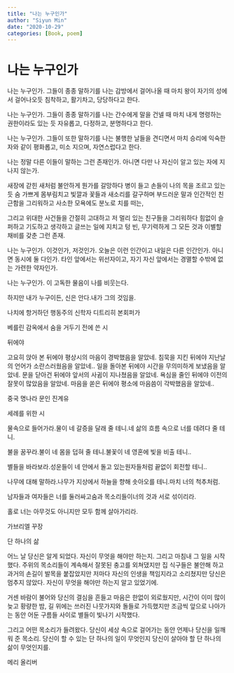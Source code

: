 ```yaml
---
title: "나는 누구인가"
author: "Siyun Min"
date: "2020-10-29"
categories: [Book, poem]
---
```

# 나는 누구인가

나는 누구인가. 그들이 종종 말하기를 나는 감방에서 걸어나올 때 마치 왕이 자기의 성에서 걸어나오듯 침착하고, 활기차고, 당당하다고 한다.

나는 누구인가. 그들이 종종 말하기를 나는 간수에게 말을 건넬 때 마치 내게 명령하는 권한이라도 있는 듯 자유롭고, 다정하고, 분명하다고 한다.

나는 누구인가. 그들이 또한 말하기를 나는 불행한 날들을 견디면서 마치 승리에 익숙한 자와 같이 평화롭고, 미소 지으며, 자연스럽다고 한다.

나는 정말 다른 이들이 말하는 그런 존재인가. 아니면 다만 나 자신이 알고 있는 자에 지나지 않는가.

새장에 갇힌 새처럼 불안하게 뭔가를 갈망하다 병이 들고 손들이 나의 목을 조르고 있는 듯 숨 가쁘게 몸부림치고 빛깔과 꽃들과 새소리를 갈구하며 부드러운 말과 인간적인 친근함을 그리워하고 사소한 모욕에도 분노로 치를 떠는,

그리고 위대한 사건들을 간절히 고대하고 저 멀리 있는 친구들을 그리워하다 힘없이 슬퍼하고 기도하고 생각하고 글쓰는 일에 지치고 텅 빈, 무기력하게 그 모든 것과 이별할 채비를 갖춘 그런 존재.

나는 누구인가. 이것인가, 저것인가. 오늘은 이런 인간이고 내일은 다른 인간인가. 아니면 동시에 둘 다인가. 타인 앞에서는 위선자이고, 자기 자신 앞에서는 경멸할 수밖에 없는 가련한 약자인가.

나는 누구인가. 이 고독한 물음이 나를 비웃는다.

하지만 내가 누구이든, 신은 안다.내가 그의 것임을.

나치에 항거하던 행동주의 신학자 디트리히 본회퍼가

베를린 감옥에서 숨을 거두기 전에 쓴 시

뒤에야

고요히 앉아 본 뒤에야 평상시의 마음이 경박했음을 알았네. 침묵을 지킨 뒤에야 지난날의 언어가 소란스러웠음을 알았네.. 일을 돌아본 뒤에야 시간을 무의미하게 보냈음을 알았네. 문을 닫아건 뒤에야 앞서의 사귐이 지나쳤음을 알았네. 욕심을 줄인 뒤에야 이전의 잘못이 많았음을 알았네. 마음을 쏟은 뒤에야 평소에 마음씀이 각박했음을 알았네..

중국 명나라 문인 진계유

세례를 위한 시

물속으로 들어가라.물이 네 갈증을 달래 줄 테니.네 삶의 흐름 속으로 너를 데려다 줄 테니.

불을 꿈꾸라.불이 네 몸을 덥혀 줄 테니.불꽃이 네 영혼에 빛을 비출 테니..

별들을 바라보라.성운들이 네 안에서 돌고 있는원자들처럼 끝없이 회전할 테니..

나무에 대해 말하라.나무가 지상에서 하늘을 향해 솟아오를 테니.마치 너의 척추처럼.

남자들과 여자들은 너를 둘러싸고숨과 목소리들이너의 것과 서로 섞이리라.

홀로 너는 아무것도 아니지만 모두 함께 살아가리라.

가브리엘 꾸장

단 하나의 삶

어느 날 당신은 알게 되었다. 자신이 무엇을 해야만 하는지. 그리고 마침내 그 일을 시작했다. 주위의 목소리들이 계속해서 잘못된 충고를 외쳐댔지만 집 식구들은 불안해 하고 과거의 손길이 발목을 붙잡았지만 저마다 자신의 인생을 책임지라고 소리쳤지만 당신은 멈추지 않았다. 자신이 무엇을 해야만 하는지 알고 있었기에.

거센 바람이 불어와 당신의 결심을 흔들고 마음은 한없이 외로웠지만, 시간이 이미 많이 늦고 황량한 밤, 길 위에는 쓰러진 나뭇가지와 돌들로 가득했지만 조금씩 앞으로 나아가는 동안 어둔 구름들 사이로 별들이 빛나기 시작했다.

그리고 어떤 목소리가 들려왔다. 당신이 세상 속으로 걸어가는 동안 언제나 당신을 일깨워 준 목소리. 당신이 할 수 있는 단 하나의 일이 무엇인지 당신이 살아야 할 단 하나의 삶이 무엇인지를.

메리 올리버